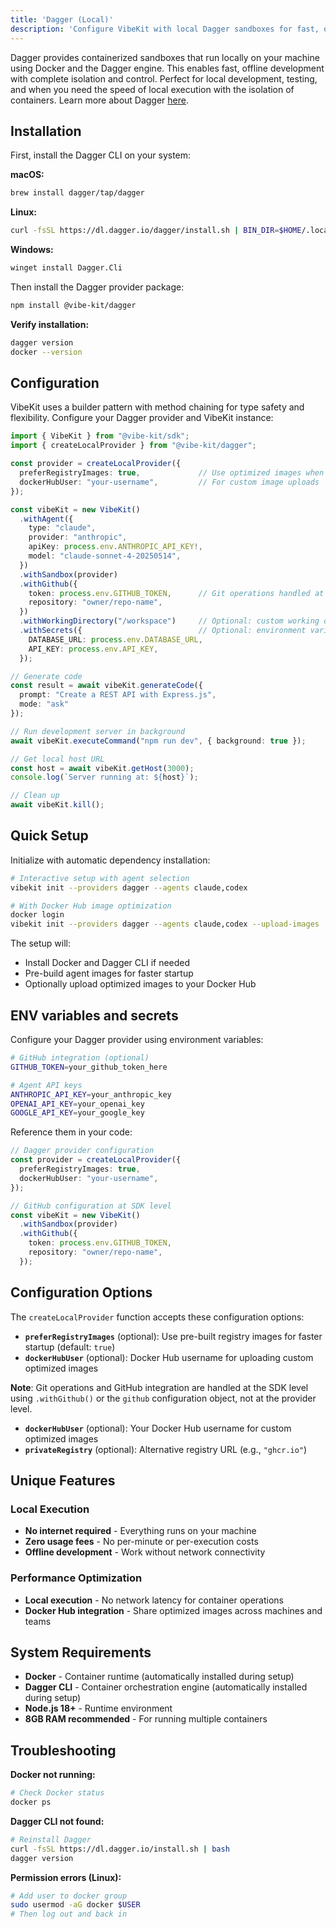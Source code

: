```yaml
---
title: 'Dagger (Local)'
description: 'Configure VibeKit with local Dagger sandboxes for fast, offline development'
---
```


Dagger provides containerized sandboxes that run locally on your machine using Docker and the Dagger engine. This enables fast, offline development with complete isolation and control. Perfect for local development, testing, and when you need the speed of local execution with the isolation of containers. Learn more about Dagger [here](https://dagger.io).

## Installation

First, install the Dagger CLI on your system:

**macOS:**
```bash
brew install dagger/tap/dagger
```

**Linux:**
```bash
curl -fsSL https://dl.dagger.io/dagger/install.sh | BIN_DIR=$HOME/.local/bin sh
```

**Windows:**
```bash
winget install Dagger.Cli
```

Then install the Dagger provider package:

```bash
npm install @vibe-kit/dagger
```

**Verify installation:**
```bash
dagger version
docker --version
```

## Configuration

VibeKit uses a builder pattern with method chaining for type safety and flexibility. Configure your Dagger provider and VibeKit instance:

```typescript
import { VibeKit } from "@vibe-kit/sdk";
import { createLocalProvider } from "@vibe-kit/dagger";

const provider = createLocalProvider({
  preferRegistryImages: true,             // Use optimized images when available
  dockerHubUser: "your-username",         // For custom image uploads
});

const vibeKit = new VibeKit()
  .withAgent({
    type: "claude",
    provider: "anthropic",
    apiKey: process.env.ANTHROPIC_API_KEY!,
    model: "claude-sonnet-4-20250514",
  })
  .withSandbox(provider)
  .withGithub({
    token: process.env.GITHUB_TOKEN,      // Git operations handled at SDK level
    repository: "owner/repo-name",
  })
  .withWorkingDirectory("/workspace")     // Optional: custom working directory
  .withSecrets({                          // Optional: environment variables
    DATABASE_URL: process.env.DATABASE_URL,
    API_KEY: process.env.API_KEY,
  });

// Generate code
const result = await vibeKit.generateCode({ 
  prompt: "Create a REST API with Express.js", 
  mode: "ask" 
});

// Run development server in background
await vibeKit.executeCommand("npm run dev", { background: true });

// Get local host URL
const host = await vibeKit.getHost(3000);
console.log(`Server running at: ${host}`);

// Clean up
await vibeKit.kill();
```

## Quick Setup

Initialize with automatic dependency installation:

```bash
# Interactive setup with agent selection
vibekit init --providers dagger --agents claude,codex

# With Docker Hub image optimization
docker login
vibekit init --providers dagger --agents claude,codex --upload-images
```

The setup will:
- Install Docker and Dagger CLI if needed
- Pre-build agent images for faster startup
- Optionally upload optimized images to your Docker Hub



## ENV variables and secrets

Configure your Dagger provider using environment variables:

```bash
# GitHub integration (optional)
GITHUB_TOKEN=your_github_token_here

# Agent API keys
ANTHROPIC_API_KEY=your_anthropic_key
OPENAI_API_KEY=your_openai_key
GOOGLE_API_KEY=your_google_key
```

Reference them in your code:

```typescript
// Dagger provider configuration
const provider = createLocalProvider({
  preferRegistryImages: true,
  dockerHubUser: "your-username",
});

// GitHub configuration at SDK level
const vibeKit = new VibeKit()
  .withSandbox(provider)
  .withGithub({
    token: process.env.GITHUB_TOKEN,
    repository: "owner/repo-name",
  });
```

## Configuration Options

The `createLocalProvider` function accepts these configuration options:

- **`preferRegistryImages`** (optional): Use pre-built registry images for faster startup (default: `true`)
- **`dockerHubUser`** (optional): Docker Hub username for uploading custom optimized images

**Note**: Git operations and GitHub integration are handled at the SDK level using `.withGithub()` or the `github` configuration object, not at the provider level.
- **`dockerHubUser`** (optional): Your Docker Hub username for custom optimized images
- **`privateRegistry`** (optional): Alternative registry URL (e.g., `"ghcr.io"`)

## Unique Features

### Local Execution
- **No internet required** - Everything runs on your machine
- **Zero usage fees** - No per-minute or per-execution costs
- **Offline development** - Work without network connectivity

### Performance Optimization
- **Local execution** - No network latency for container operations
- **Docker Hub integration** - Share optimized images across machines and teams

## System Requirements

- **Docker** - Container runtime (automatically installed during setup)
- **Dagger CLI** - Container orchestration engine (automatically installed during setup)  
- **Node.js 18+** - Runtime environment
- **8GB RAM recommended** - For running multiple containers

## Troubleshooting

**Docker not running:**
```bash
# Check Docker status
docker ps
```

**Dagger CLI not found:**
```bash
# Reinstall Dagger
curl -fsSL https://dl.dagger.io/install.sh | bash
dagger version
```

**Permission errors (Linux):**
```bash
# Add user to docker group
sudo usermod -aG docker $USER
# Then log out and back in
``` 